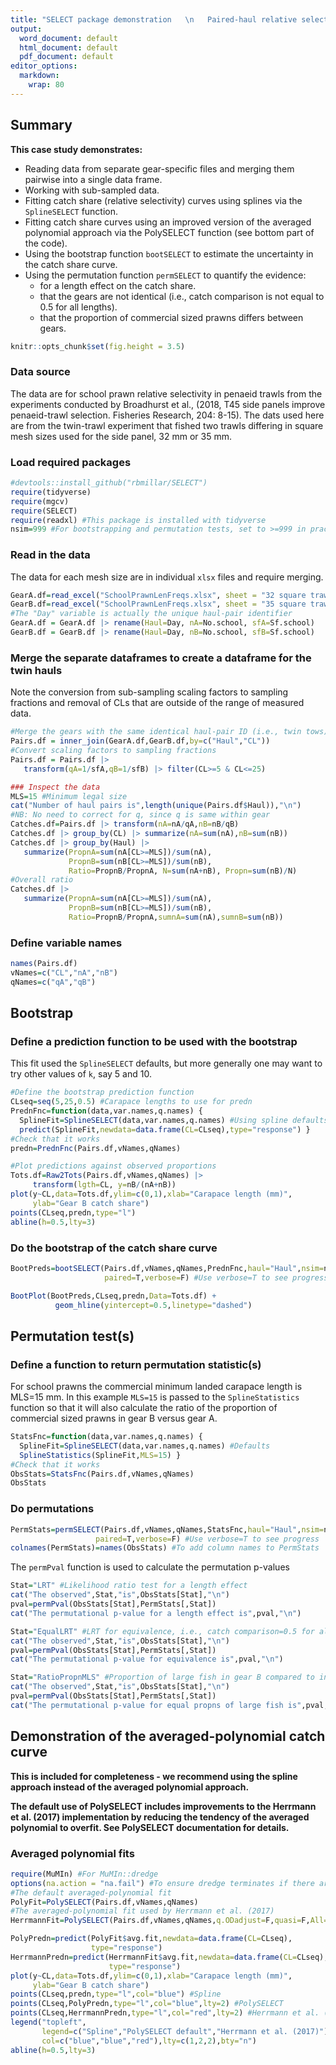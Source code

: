 ```yaml
---
title: "SELECT package demonstration   \n   Paired-haul relative selectivity "
output:
  word_document: default
  html_document: default
  pdf_document: default
editor_options: 
  markdown: 
    wrap: 80
---
```


## Summary

**This case study demonstrates:**

-   Reading data from separate gear-specific files and merging them pairwise
    into a single data frame.
-   Working with sub-sampled data.
-   Fitting catch share (relative selectivity) curves using splines via the
    `SplineSELECT` function.
-   Fitting catch share curves using an improved version of the averaged
    polynomial approach via the PolySELECT function (see bottom part of the
    code).
-   Using the bootstrap function `bootSELECT` to estimate the uncertainty in the
    catch share curve.
-   Using the permutation function `permSELECT` to quantify the evidence:
    -   for a length effect on the catch share.
    -   that the gears are not identical (i.e., catch comparison is not equal to
        0.5 for all lengths).
    -   that the proportion of commercial sized prawns differs between gears.

```r
knitr::opts_chunk$set(fig.height = 3.5)
```

### Data source

The data are for school prawn relative selectivity in penaeid trawls from the
experiments conducted by Broadhurst et al., (2018, T45 side panels improve
penaeid-trawl selection. Fisheries Research, 204: 8-15). The dats used here are
from the twin-trawl experiment that fished two trawls differing in square mesh
sizes used for the side panel, 32 mm or 35 mm.

### Load required packages

```r
#devtools::install_github("rbmillar/SELECT")
require(tidyverse)
require(mgcv)
require(SELECT)
require(readxl) #This package is installed with tidyverse
nsim=999 #For bootstrapping and permutation tests, set to >=999 in practice
```

### Read in the data

The data for each mesh size are in individual `xlsx` files and require merging.

```r
GearA.df=read_excel("SchoolPrawnLenFreqs.xlsx", sheet = "32 square trawl")
GearB.df=read_excel("SchoolPrawnLenFreqs.xlsx", sheet = "35 square trawl")
#The "Day" variable is actually the unique haul-pair identifier
GearA.df = GearA.df |> rename(Haul=Day, nA=No.school, sfA=Sf.school)
GearB.df = GearB.df |> rename(Haul=Day, nB=No.school, sfB=Sf.school)
```

### Merge the separate dataframes to create a dataframe for the twin hauls

Note the conversion from sub-sampling scaling factors to sampling fractions and
removal of CLs that are outside of the range of measured data.

```r
#Merge the gears with the same identical haul-pair ID (i.e., twin tows)
Pairs.df = inner_join(GearA.df,GearB.df,by=c("Haul","CL"))
#Convert scaling factors to sampling fractions
Pairs.df = Pairs.df |>
   transform(qA=1/sfA,qB=1/sfB) |> filter(CL>=5 & CL<=25)
```

```r
### Inspect the data
MLS=15 #Minimum legal size
cat("Number of haul pairs is",length(unique(Pairs.df$Haul)),"\n")
#NB: No need to correct for q, since q is same within gear
Catches.df=Pairs.df |> transform(nA=nA/qA,nB=nB/qB)
Catches.df |> group_by(CL) |> summarize(nA=sum(nA),nB=sum(nB))
Catches.df |> group_by(Haul) |> 
   summarize(PropnA=sum(nA[CL>=MLS])/sum(nA), 
             PropnB=sum(nB[CL>=MLS])/sum(nB),
             Ratio=PropnB/PropnA, N=sum(nA+nB), Propn=sum(nB)/N)
#Overall ratio
Catches.df |> 
   summarize(PropnA=sum(nA[CL>=MLS])/sum(nA), 
             PropnB=sum(nB[CL>=MLS])/sum(nB),
             Ratio=PropnB/PropnA,sumnA=sum(nA),sumnB=sum(nB))
```

### Define variable names

```r
names(Pairs.df)
vNames=c("CL","nA","nB")
qNames=c("qA","qB")
```

## Bootstrap

### Define a prediction function to be used with the bootstrap

This fit used the `SplineSELECT` defaults, but more generally one may want to
try other values of `k`, say 5 and 10.

```r
#Define the bootstrap prediction function
CLseq=seq(5,25,0.5) #Carapace lengths to use for predn
PrednFnc=function(data,var.names,q.names) {
  SplineFit=SplineSELECT(data,var.names,q.names) #Using spline defaults
  predict(SplineFit,newdata=data.frame(CL=CLseq),type="response") }
#Check that it works
predn=PrednFnc(Pairs.df,vNames,qNames)

#Plot predictions against observed proportions
Tots.df=Raw2Tots(Pairs.df,vNames,qNames) |> 
     transform(lgth=CL, y=nB/(nA+nB))
plot(y~CL,data=Tots.df,ylim=c(0,1),xlab="Carapace length (mm)",
     ylab="Gear B catch share")
points(CLseq,predn,type="l")
abline(h=0.5,lty=3)
```

### Do the bootstrap of the catch share curve

```r
BootPreds=bootSELECT(Pairs.df,vNames,qNames,PrednFnc,haul="Haul",nsim=nsim,
                     paired=T,verbose=F) #Use verbose=T to see progress
```

```r
BootPlot(BootPreds,CLseq,predn,Data=Tots.df) +
          geom_hline(yintercept=0.5,linetype="dashed")
```

## Permutation test(s)

### Define a function to return permutation statistic(s)

For school prawns the commercial minimum landed carapace length is MLS=15 mm. 
In this example `MLS=15` is passed to the `SplineStatistics` function so that 
it will also calculate the ratio of
the proportion of commercial sized prawns in gear B versus gear A.

```r
StatsFnc=function(data,var.names,q.names) {
  SplineFit=SplineSELECT(data,var.names,q.names) #Defaults
  SplineStatistics(SplineFit,MLS=15) }
#Check that it works
ObsStats=StatsFnc(Pairs.df,vNames,qNames)
ObsStats
```

### Do permutations

```r
PermStats=permSELECT(Pairs.df,vNames,qNames,StatsFnc,haul="Haul",nsim=nsim,
                   paired=T,verbose=F) #Use verbose=T to see progress
colnames(PermStats)=names(ObsStats) #To add column names to PermStats
```

The `permPval` function is used to calculate the permutation p-values

```r
Stat="LRT" #Likelihood ratio test for a length effect
cat("The observed",Stat,"is",ObsStats[Stat],"\n")
pval=permPval(ObsStats[Stat],PermStats[,Stat])
cat("The permutational p-value for a length effect is",pval,"\n")

Stat="EqualLRT" #LRT for equivalence, i.e., catch comparison=0.5 for all lengths
cat("The observed",Stat,"is",ObsStats[Stat],"\n")
pval=permPval(ObsStats[Stat],PermStats[,Stat])
cat("The permutational p-value for equivalence is",pval,"\n")

Stat="RatioPropnMLS" #Proportion of large fish in gear B compared to in gear A
cat("The observed",Stat,"is",ObsStats[Stat],"\n")
pval=permPval(ObsStats[Stat],PermStats[,Stat])
cat("The permutational p-value for equal propns of large fish is",pval,"\n")
```

## Demonstration of the averaged-polynomial catch curve

**This is included for completeness - we recommend using the spline approach
instead of the averaged polynomial approach.**

**The default use of PolySELECT includes improvements to the Herrmann et al.
(2017) implementation by reducing the tendency of the averaged polynomial to
overfit. See PolySELECT documentation for details.**

### Averaged polynomial fits

```r
require(MuMIn) #For MuMIn::dredge
options(na.action = "na.fail") #To ensure dredge terminates if there are NAs
#The default averaged-polynomial fit
PolyFit=PolySELECT(Pairs.df,vNames,qNames) 
#The averaged-polynomial fit used by Herrmann et al. (2017)
HerrmannFit=PolySELECT(Pairs.df,vNames,qNames,q.ODadjust=F,quasi=F,All=T)
```

```r
PolyPredn=predict(PolyFit$avg.fit,newdata=data.frame(CL=CLseq),
                  type="response")
HerrmannPredn=predict(HerrmannFit$avg.fit,newdata=data.frame(CL=CLseq),
                      type="response")
plot(y~CL,data=Tots.df,ylim=c(0,1),xlab="Carapace length (mm)",
     ylab="Gear B catch share")
points(CLseq,predn,type="l",col="blue") #Spline
points(CLseq,PolyPredn,type="l",col="blue",lty=2) #PolySELECT
points(CLseq,HerrmannPredn,type="l",col="red",lty=2) #Herrmann et al. (2017)
legend("topleft",
       legend=c("Spline","PolySELECT default","Herrmann et al. (2017)"),
       col=c("blue","blue","red"),lty=c(1,2,2),bty="n")
abline(h=0.5,lty=3)

```
